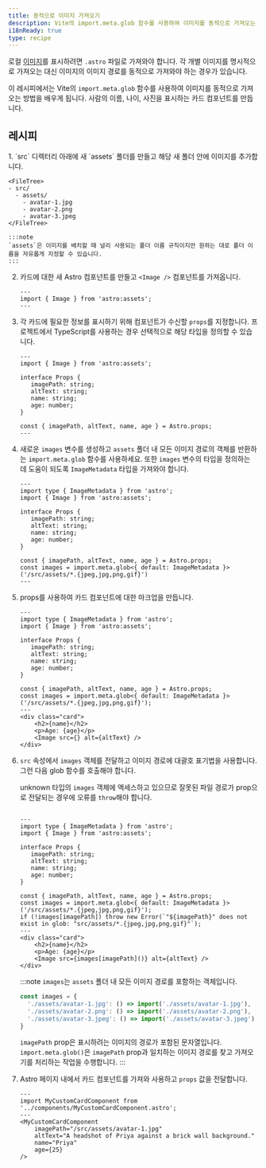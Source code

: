 ```yaml
---
title: 동적으로 이미지 가져오기
description: Vite의 import.meta.glob 함수를 사용하여 이미지를 동적으로 가져오는 방법을 알아보세요.
i18nReady: true
type: recipe
---
```


로컬 [이미지](/ko/guides/images/)를 표시하려면 `.astro` 파일로 가져와야 합니다. 각 개별 이미지를 명시적으로 가져오는 대신 이미지의 이미지 경로를 동적으로 가져와야 하는 경우가 있습니다.

이 레시피에서는 Vite의 `import.meta.glob` 함수를 사용하여 이미지를 동적으로 가져오는 방법을 배우게 됩니다. 사람의 이름, 나이, 사진을 표시하는 카드 컴포넌트를 만듭니다.

## 레시피

<Steps>
1. `src` 디렉터리 아래에 새 `assets` 폴더를 만들고 해당 새 폴더 안에 이미지를 추가합니다.

    <FileTree>
    - src/
      - assets/
        - avatar-1.jpg
        - avatar-2.png
        - avatar-3.jpeg
    </FileTree>

    :::note
    `assets`은 이미지를 배치할 때 널리 사용되는 폴더 이름 규칙이지만 원하는 대로 폴더 이름을 자유롭게 지정할 수 있습니다.
    ::: 

2. 카드에 대한 새 Astro 컴포넌트를 만들고 `<Image />` 컴포넌트를 가져옵니다.

    ```astro title="src/components/MyCustomCardComponent.astro" 
    ---
    import { Image } from 'astro:assets';
    ---
    ```

3. 각 카드에 필요한 정보를 표시하기 위해 컴포넌트가 수신할 `props`를 지정합니다. 프로젝트에서 TypeScript를 사용하는 경우 선택적으로 해당 타입을 정의할 수 있습니다.

    ```astro title="src/components/MyCustomCardComponent.astro" ins={4-9, 11}
    ---
    import { Image } from 'astro:assets';

    interface Props {
       imagePath: string;
       altText: string;
       name: string;
       age: number;
    }

    const { imagePath, altText, name, age } = Astro.props;
    ---
    ``` 

4. 새로운 `images` 변수를 생성하고 `assets` 폴더 내 모든 이미지 경로의 객체를 반환하는 `import.meta.glob` 함수를 사용하세요. 또한 `images` 변수의 타입을 정의하는 데 도움이 되도록 `ImageMetadata` 타입을 가져와야 합니다.

    ```astro title="src/components/MyCustomCardComponent.astro" ins={2, 13} "ImageMetadata"
    ---
    import type { ImageMetadata } from 'astro';
    import { Image } from 'astro:assets';

    interface Props {
       imagePath: string;
       altText: string;
       name: string;
       age: number;
    }
    
    const { imagePath, altText, name, age } = Astro.props;
    const images = import.meta.glob<{ default: ImageMetadata }>('/src/assets/*.{jpeg,jpg,png,gif}')
    ---
    ```
    

5. props를 사용하여 카드 컴포넌트에 대한 마크업을 만듭니다.

    ```astro title="src/components/MyCustomCardComponent.astro" ins={15-19} "<Image src={} alt={altText} />"
    ---
    import type { ImageMetadata } from 'astro';
    import { Image } from 'astro:assets';

    interface Props {
       imagePath: string;
       altText: string;
       name: string;
       age: number;
    }
    
    const { imagePath, altText, name, age } = Astro.props;
    const images = import.meta.glob<{ default: ImageMetadata }>('/src/assets/*.{jpeg,jpg,png,gif}');
    ---
    <div class="card">
        <h2>{name}</h2>
        <p>Age: {age}</p>
        <Image src={} alt={altText} />
    </div>
    ```

6. `src` 속성에서 `images` 객체를 전달하고 이미지 경로에 대괄호 표기법을 사용합니다. 그런 다음 glob 함수를 호출해야 합니다.

    unknown 타입의 `images` 객체에 액세스하고 있으므로 잘못된 파일 경로가 prop으로 전달되는 경우에 오류를 `throw`해야 합니다.
   
    ```astro title="src/components/MyCustomCardComponent.astro" ins="images[imagePath]()" ins={14}

    ---
    import type { ImageMetadata } from 'astro';
    import { Image } from 'astro:assets';

    interface Props {
       imagePath: string;
       altText: string;
       name: string;
       age: number;
    }
    
    const { imagePath, altText, name, age } = Astro.props;
    const images = import.meta.glob<{ default: ImageMetadata }>('/src/assets/*.{jpeg,jpg,png,gif}');
    if (!images[imagePath]) throw new Error(`"${imagePath}" does not exist in glob: "src/assets/*.{jpeg,jpg,png,gif}"`);
    ---
    <div class="card">
        <h2>{name}</h2>
        <p>Age: {age}</p>
        <Image src={images[imagePath]()} alt={altText} />
    </div>
    ```

    :::note
    `images`는 `assets` 폴더 내 모든 이미지 경로를 포함하는 객체입니다.

    ```js
    const images = {
      './assets/avatar-1.jpg': () => import('./assets/avatar-1.jpg'),
      './assets/avatar-2.png': () => import('./assets/avatar-2.png'),
      './assets/avatar-3.jpeg': () => import('./assets/avatar-3.jpeg')
    }
    ```

    `imagePath` prop은 표시하려는 이미지의 경로가 포함된 문자열입니다. `import.meta.glob()`은 `imagePath` prop과 일치하는 이미지 경로를 찾고 가져오기를 처리하는 작업을 수행합니다.
    ::: 

7. Astro 페이지 내에서 카드 컴포넌트를 가져와 사용하고 `props` 값을 전달합니다.

    ```astro title="src/pages/index.astro" 
    ---
    import MyCustomCardComponent from '../components/MyCustomCardComponent.astro';
    ---
    <MyCustomCardComponent 
        imagePath="/src/assets/avatar-1.jpg"
        altText="A headshot of Priya against a brick wall background."
        name="Priya"
        age={25}
    />
    ```
</Steps>